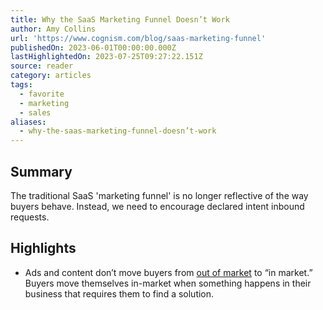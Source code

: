 ```yaml
---
title: Why the SaaS Marketing Funnel Doesn’t Work
author: Amy Collins
url: 'https://www.cognism.com/blog/saas-marketing-funnel'
publishedOn: 2023-06-01T00:00:00.000Z
lastHighlightedOn: 2023-07-25T09:27:22.151Z
source: reader
category: articles
tags:
  - favorite
  - marketing
  - sales
aliases:
  - why-the-saas-marketing-funnel-doesn’t-work
---
```

## Summary

The traditional SaaS 'marketing funnel' is no longer reflective of the way buyers behave. Instead, we need to encourage declared intent inbound requests.

## Highlights
- Ads and content don’t move buyers from [out of market](https://business.linkedin.com/marketing-solutions/b2b-institute/b2b-research/trends/95-5-rule) to “in market.” Buyers move themselves in-market when something happens in their business that requires them to find a solution.
